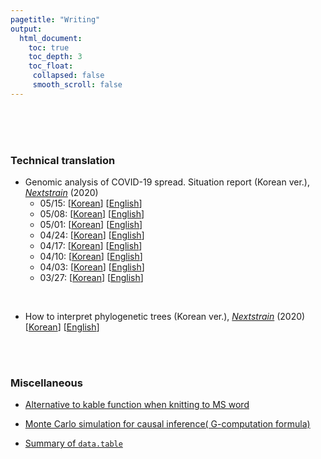 ```yaml
---
pagetitle: "Writing"
output:
  html_document:
    toc: true
    toc_depth: 3
    toc_float:
     collapsed: false
     smooth_scroll: false
---
```


<link rel="stylesheet" href="styles.css" type="text/css">

<br><br><br>

### Technical translation

+ Genomic analysis of COVID-19 spread. Situation report (Korean ver.), [*Nextstrain*](https://nextstrain.org/) (2020)
  + 05/15: [[Korean](https://nextstrain.org/narratives/ncov/sit-rep/ko/2020-05-15)]   [[English](https://nextstrain.org/narratives/ncov/sit-rep/en/2020-05-15)]
  + 05/08: [[Korean](https://nextstrain.org/narratives/ncov/sit-rep/ko/2020-05-08)] [[English](https://nextstrain.org/narratives/ncov/sit-rep/en/2020-05-08)]
  + 05/01: [[Korean](https://nextstrain.org/narratives/ncov/sit-rep/ko/2020-05-01)] [[English](https://nextstrain.org/narratives/ncov/sit-rep/en/2020-05-01)]
  + 04/24: [[Korean](https://nextstrain.org/narratives/ncov/sit-rep/ko/2020-04-24)] [[English](https://nextstrain.org/narratives/ncov/sit-rep/en/2020-04-24)]
  + 04/17: [[Korean](https://nextstrain.org/narratives/ncov/sit-rep/ko/2020-04-17)] [[English](https://nextstrain.org/narratives/ncov/sit-rep/en/2020-04-17)]
  + 04/10: [[Korean](https://nextstrain.org/narratives/ncov/sit-rep/ko/2020-04-10)] [[English](https://nextstrain.org/narratives/ncov/sit-rep/en/2020-04-10)]
  + 04/03: [[Korean](https://nextstrain.org/narratives/ncov/sit-rep/ko/2020-04-03)] [[English](https://nextstrain.org/narratives/ncov/sit-rep/2020-04-03)]
  + 03/27: [[Korean](https://nextstrain.org/narratives/ncov/sit-rep/ko/2020-03-27)] [[English](https://nextstrain.org/narratives/ncov/sit-rep/2020-03-27)]

<br>

+ How to interpret phylogenetic trees (Korean ver.), [*Nextstrain*](https://nextstrain.org/) (2020) [[Korean](https://nextstrain.org/narratives/trees-background/ko)] [[English](https://nextstrain.org/narratives/trees-background/)]

<br><br>


### Miscellaneous
+ [Alternative to kable function when knitting to MS word](/content/post/alternative-to-kable-function-when-knitting-to-ms-word.html)

+ [Monte Carlo simulation for causal inference( G-computation formula)](/content/post/Monte-Carlo-simulation-for-causal-inference.html)

+ [Summary of `data.table`](/content/post/data.table.html)
